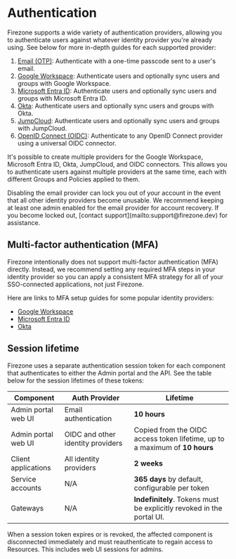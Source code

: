 
# Authentication

Firezone supports a wide variety of authentication providers, allowing you to
authenticate users against whatever identity provider you're already using. See
below for more in-depth guides for each supported provider:

1. [Email (OTP)](/kb/authenticate/email): Authenticate with a one-time passcode
   sent to a user's email.
1. [Google Workspace](/kb/authenticate/google): Authenticate users and
   optionally sync users and groups with Google Workspace.
1. [Microsoft Entra ID](/kb/authenticate/entra): Authenticate users and
   optionally sync users and groups with Microsoft Entra ID.
1. [Okta](/kb/authenticate/okta): Authenticate users and optionally sync users
   and groups with Okta.
1. [JumpCloud](/kb/authenticate/jumpcloud): Authenticate users and optionally
   sync users and groups with JumpCloud.
1. [OpenID Connect (OIDC)](/kb/authenticate/oidc): Authenticate to any OpenID
   Connect provider using a universal OIDC connector.

It's possible to create multiple providers for the Google Workspace, Microsoft
Entra ID, Okta, JumpCloud, and OIDC connectors. This allows you to authenticate
users against multiple providers at the same time, each with different Groups
and Policies applied to them.

<Alert color="warning">
  Disabling the email provider can lock you out of your account in the event
  that all other identity providers become unusable. We recommend keeping at
  least one admin enabled for the email provider for account recovery. If you
  become locked out, [contact support](mailto:support@firezone.dev) for
  assistance.
</Alert>

## Multi-factor authentication (MFA)

Firezone intentionally does not support multi-factor authentication (MFA)
directly. Instead, we recommend setting any required MFA steps in your identity
provider so you can apply a consistent MFA strategy for all of your
SSO-connected applications, not just Firezone.

Here are links to MFA setup guides for some popular identity providers:

- [Google Workspace](https://support.google.com/a/answer/184711)
- [Microsoft Entra ID](https://docs.microsoft.com/en-us/azure/active-directory/authentication/howto-mfa-userstates)
- [Okta](https://help.okta.com/en-us/content/topics/security/mfa/mfa-home.htm)

## Session lifetime

Firezone uses a separate authentication session token for each component that
authenticates to either the Admin portal and the API. See the table below for
the session lifetimes of these tokens:

| Component           | Auth Provider                     | Lifetime                                                                    |
| ------------------- | --------------------------------- | --------------------------------------------------------------------------- |
| Admin portal web UI | Email authentication              | **10 hours**                                                                |
| Admin portal web UI | OIDC and other identity providers | Copied from the OIDC access token lifetime, up to a maximum of **10 hours** |
| Client applications | All identity providers            | **2 weeks**                                                                 |
| Service accounts    | N/A                               | **365 days** by default, configurable per token                             |
| Gateways            | N/A                               | **Indefinitely**. Tokens must be explicitly revoked in the portal UI.       |

When a session token expires or is revoked, the affected component is
disconnected immediately and must reauthenticate to regain access to Resources.
This includes web UI sessions for admins.

<SupportOptions />
